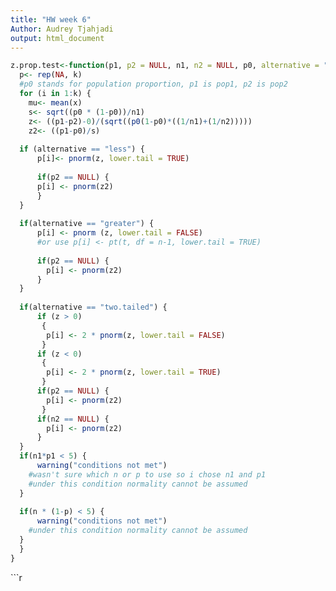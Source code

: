 ```yaml
---
title: "HW week 6"
Author: Audrey Tjahjadi
output: html_document
---
```


```r
z.prop.test<-function(p1, p2 = NULL, n1, n2 = NULL, p0, alternative = "two.tailed", conf.level = 0.95, alpha = 0.05, k = 10000){
  p<- rep(NA, k) 
  #p0 stands for population proportion, p1 is pop1, p2 is pop2
  for (i in 1:k) {
    mu<- mean(x)
    s<- sqrt((p0 * (1-p0))/n1)
    z<- ((p1-p2)-0)/(sqrt((p0(1-p0)*((1/n1)+(1/n2)))))
    z2<- ((p1-p0)/s)
    
  if (alternative == "less") {
      p[i]<- pnorm(z, lower.tail = TRUE)
      
      if(p2 == NULL) {
      p[i] <- pnorm(z2) 
      }
  }
  
  if(alternative == "greater") {
      p[i] <- pnorm (z, lower.tail = FALSE)
      #or use p[i] <- pt(t, df = n-1, lower.tail = TRUE)
      
      if(p2 == NULL) {
        p[i] <- pnorm(z2) 
      }
  }
  
  if(alternative == "two.tailed") {
      if (z > 0)
       {
        p[i] <- 2 * pnorm(z, lower.tail = FALSE)
       }
      if (z < 0)
       {
        p[i] <- 2 * pnorm(z, lower.tail = TRUE)
       } 
      if(p2 == NULL) {
        p[i] <- pnorm(z2) 
       }
      if(n2 == NULL) {
        p[i] <- pnorm(z2)
      }
  }
  if(n1*p1 < 5) {
      warning("conditions not met")
    #wasn't sure which n or p to use so i chose n1 and p1
    #under this condition normality cannot be assumed
  }
    
  if(n * (1-p) < 5) {
      warning("conditions not met")
    #under this condition normality cannot be assumed
  }
  }
}
```

```r




  